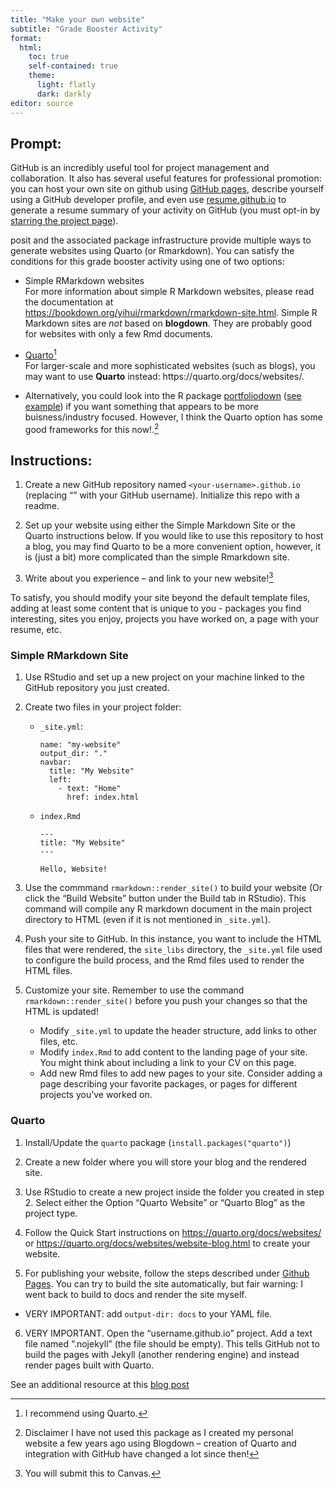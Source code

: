 ```yaml
---
title: "Make your own website"
subtitle: "Grade Booster Activity"
format: 
  html:
    toc: true
    self-contained: true
    theme:
      light: flatly
      dark: darkly
editor: source
---
```


## Prompt:

GitHub is an incredibly useful tool for project management and collaboration. It also has several useful features for professional promotion: you can host your own site on github using [GitHub pages](https://pages.github.com/), describe yourself using a GitHub developer profile, and even use [resume.github.io](http://resume.github.io/) to generate a resume summary of your activity on GitHub (you must opt-in by [starring the project page](https://github.com/resume/resume.github.com)). 

posit and the associated package infrastructure provide multiple ways to generate websites using Quarto (or Rmarkdown). You can satisfy the conditions for this grade booster activity using one of two options: 

- Simple RMarkdown websites    
For more information about simple R Markdown websites, please read the documentation at <https://bookdown.org/yihui/rmarkdown/rmarkdown-site.html>. Simple R Markdown sites are _not_ based on **blogdown**. They are probably good for websites with only a few Rmd documents.

- [Quarto](https://quarto.org/docs/websites/)^[I recommend using Quarto.]    
For larger-scale and more sophisticated websites (such as blogs), you may want to use **Quarto** instead: https://quarto.org/docs/websites/.

- Alternatively, you could look into the R package [portfoliodown](https://medium.com/nerd-for-tech/cabuilding-a-data-science-portfolio-website-in-15-minutes-84f93501bad8) ([see example](https://mattdancho.netlify.app/)) if you want something that appears to be more buisness/industry focused. However, I think the Quarto option has some good frameworks for this now!.^[Disclaimer I have not used this package as I created my personal website a few years ago using Blogdown -- creation of Quarto and integration with GitHub have changed a lot since then!]

## Instructions:

1. Create a new GitHub repository named `<your-username>.github.io` (replacing "<your-username>" with your GitHub username). Initialize this repo with a readme.

2. Set up your website using either the Simple Markdown Site or the Quarto instructions below. If you would like to use this repository to host a blog, you may find Quarto to be a more convenient option, however, it is (just a bit) more complicated than the simple Rmarkdown site. 

3. Write about you experience -- and link to your new website!^[You will submit this to Canvas.]

To satisfy, you should modify your site beyond the default template files, adding at least some content that is unique to you - packages you find interesting, sites you enjoy, projects you have worked on, a page with your resume, etc.

::: {.callout-note collapse=true}
### Simple RMarkdown Site

1. Use RStudio and set up a new project on your machine linked to the GitHub repository you just created. 

2. Create two files in your project folder:
    - `_site.yml`:
      ```
      name: "my-website"
      output_dir: "."
      navbar:
        title: "My Website"
        left:
          - text: "Home"
            href: index.html
      ```
    
    - `index.Rmd`
      ```
      ---
      title: "My Website"
      ---
      
      Hello, Website!
      ```

3. Use the commmand `rmarkdown::render_site()` to build your website (Or click the "Build Website" button under the Build tab in RStudio). This command will compile any R markdown document in the main project directory to HTML (even if it is not mentioned in `_site.yml`). 

4. Push your site to GitHub. In this instance, you want to include the HTML files that were rendered, the `site_libs` directory, the `_site.yml` file used to configure the build process, and the Rmd files used to render the HTML files.

5. Customize your site. Remember to use the command `rmarkdown::render_site()` before you push your changes so that the HTML is updated!
    - Modify `_site.yml` to update the header structure, add links to other files, etc. 
    - Modify `index.Rmd` to add content to the landing page of your site. You might think about including a link to your CV on this page. 
    - Add new Rmd files to add new pages to your site. Consider adding a page describing your favorite packages, or pages for different projects you've worked on. 
:::    
   
::: {.callout-note collapse=true} 
### Quarto

1. Install/Update the `quarto` package (`install.packages("quarto")`)

2. Create a new folder where you will store your blog and the rendered site.

3. Use RStudio to create a new project inside the folder you created in step 2. Select either the Option "Quarto Website" or "Quarto Blog" as the project type.

4. Follow the Quick Start instructions on <https://quarto.org/docs/websites/> or <https://quarto.org/docs/websites/website-blog.html> to create your website.

5. For publishing your website, follow the steps described under [Github Pages](https://quarto.org/docs/publishing/github-pages.html). You can try to build the site automatically, but fair warning: I went back to build to docs and render the site myself. 
  + VERY IMPORTANT: add `output-dir: docs` to your YAML file.

6. VERY IMPORTANT. Open the "username.github.io" project. Add a text file named ".nojekyll" (the file should be empty). This tells GitHub not to build the pages with Jekyll (another rendering engine) and instead render pages built with Quarto.

See an additional resource at this [blog post](https://ucsb-meds.github.io/creating-quarto-websites/)
:::
